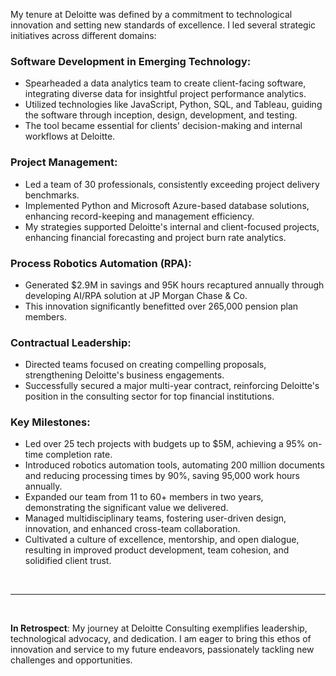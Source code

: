 My tenure at Deloitte was defined by a commitment to technological innovation and setting new standards of excellence. I led several strategic initiatives across different domains:

### Software Development in Emerging Technology:

- Spearheaded a data analytics team to create client-facing software, integrating diverse data for insightful project performance analytics.
- Utilized technologies like JavaScript, Python, SQL, and Tableau, guiding the software through inception, design, development, and testing.
- The tool became essential for clients' decision-making and internal workflows at Deloitte.

### Project Management:

- Led a team of 30 professionals, consistently exceeding project delivery benchmarks.
- Implemented Python and Microsoft Azure-based database solutions, enhancing record-keeping and management efficiency.
- My strategies supported Deloitte's internal and client-focused projects, enhancing financial forecasting and project burn rate analytics.

### Process Robotics Automation (RPA):

- Generated $2.9M in savings and 95K hours recaptured annually through developing AI/RPA solution at JP Morgan Chase & Co.
- This innovation significantly benefitted over 265,000 pension plan members.

### Contractual Leadership:

- Directed teams focused on creating compelling proposals, strengthening Deloitte's business engagements.
- Successfully secured a major multi-year contract, reinforcing Deloitte's position in the consulting sector for top financial institutions.

### Key Milestones:

- Led over 25 tech projects with budgets up to $5M, achieving a 95% on-time completion rate.
- Introduced robotics automation tools, automating 200 million documents and reducing processing times by 90%, saving 95,000 work hours annually.
- Expanded our team from 11 to 60+ members in two years, demonstrating the significant value we delivered.
- Managed multidisciplinary teams, fostering user-driven design, innovation, and enhanced cross-team collaboration.
- Cultivated a culture of excellence, mentorship, and open dialogue, resulting in improved product development, team cohesion, and solidified client trust.

<br />

---

<br />

**In Retrospect**: My journey at Deloitte Consulting exemplifies leadership, technological advocacy, and dedication. I am eager to bring this ethos of innovation and service to my future endeavors, passionately tackling new challenges and opportunities.
